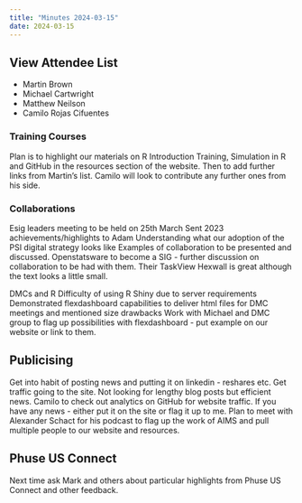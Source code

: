 ```yaml
---
title: "Minutes 2024-03-15"
date: 2024-03-15
---
```


::: {.callout-tip collapse="true"}
## View Attendee List

- Martin Brown
- Michael Cartwright
- Matthew Neilson
- Camilo Rojas Cifuentes

:::

### Training Courses

Plan is to highlight our materials on R Introduction Training, Simulation in R and GitHub in the resources section of the website.
Then to add further links from Martin's list. Camilo will look to contribute any further ones from his side.

### Collaborations

Esig leaders meeting to be held on 25th March
Sent 2023 achievements/highlights to Adam
Understanding what our adoption of the PSI digital strategy looks like
Examples of collaboration to be presented and discussed.
Openstatsware to become a SIG - further discussion on collaboration to be had with them.
Their TaskView Hexwall is great although the text looks a little small.

DMCs and R
Difficulty of using R Shiny due to server requirements
Demonstrated flexdashboard capabilities to deliver html files for DMC meetings and mentioned size drawbacks
Work with Michael and DMC group to flag up possibilities with flexdashboard - put example on our website or link to them.

## Publicising

Get into habit of posting news and putting it on linkedin - reshares etc.
Get traffic going to the site. Not looking for lengthy blog posts but efficient news. Camilo to check out analytics on GitHub for website traffic.
If you have any news - either put it on the site or flag it up to me.
Plan to meet with Alexander Schact for his podcast to flag up the work of AIMS and pull multiple people to our website and resources.

## Phuse US Connect

Next time ask Mark and others about particular highlights from Phuse US Connect and other feedback.
